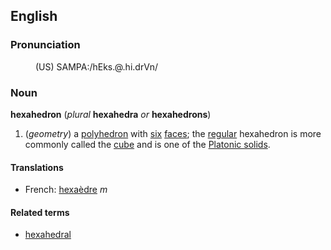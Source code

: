 ==English==

=== Pronunciation===
:(US) SAMPA:/hEks.@.hi.drVn/

===Noun===
'''hexahedron''' (''plural'' '''hexahedra''' ''or'' '''hexahedrons''')

#(''geometry'') a [[polyhedron]] with [[six]] [[face]]s; the [[regular]] hexahedron is more commonly called the [[cube]] and is one of the [[Platonic solid]]s.

====Translations====
*French: [[hexaèdre]] ''m''

====Related terms====
*[[hexahedral]]